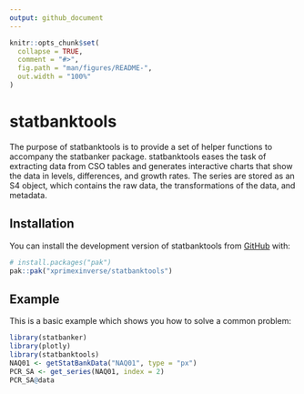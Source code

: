 ```yaml
---
output: github_document
---
```


<!-- README.md is generated from README.Rmd. Please edit that file -->

```r
knitr::opts_chunk$set(
  collapse = TRUE,
  comment = "#>",
  fig.path = "man/figures/README-",
  out.width = "100%"
)
```

# statbanktools

<!-- badges: start -->
<!-- badges: end -->

The purpose of statbanktools is to provide a set of helper functions to accompany the statbanker package. statbanktools eases the task of extracting data from CSO tables and generates interactive charts that show the data in levels, differences, and growth rates. The series are stored as an S4 object, which contains the raw data, the transformations of the data, and metadata.

## Installation

You can install the development version of statbanktools from [GitHub](https://github.com/) with:

``` r
# install.packages("pak")
pak::pak("xprimexinverse/statbanktools")
```

## Example

This is a basic example which shows you how to solve a common problem:

```r
library(statbanker)
library(plotly)
library(statbanktools)
NAQ01 <- getStatBankData("NAQ01", type = "px")
PCR_SA <- get_series(NAQ01, index = 2)
PCR_SA@data

```

